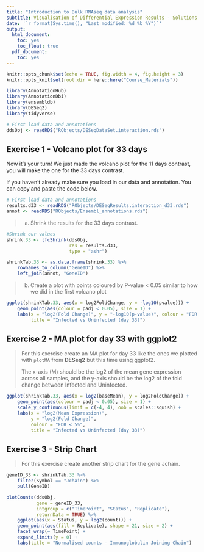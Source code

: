 ```yaml
---
title: "Introduction to Bulk RNAseq data analysis"
subtitle: Visualisation of Differential Expression Results - Solutions
date: '`r format(Sys.time(), "Last modified: %d %b %Y")`'
output:
  html_document:
    toc: yes
    toc_float: true
  pdf_document:
    toc: yes
---
```


```r
knitr::opts_chunk$set(echo = TRUE, fig.width = 4, fig.height = 3)
knitr::opts_knit$set(root.dir = here::here("Course_Materials"))
```

```r
library(AnnotationHub)
library(AnnotationDbi)
library(ensembldb)
library(DESeq2)
library(tidyverse)
```

```r
# First load data and annotations
ddsObj <- readRDS("RObjects/DESeqDataSet.interaction.rds")
```


## Exercise 1 - Volcano plot for 33 days

Now it's your turn! We just made the volcano plot for the 11 days contrast, you will make the one for the 33 days contrast.

If you haven't already make sure you load in our data and annotation. You can copy and paste the code below.

```r
# First load data and annotations
results.d33 <- readRDS("RObjects/DESeqResults.interaction_d33.rds")
annot <- readRDS("RObjects/Ensembl_annotations.rds")
```

> (a)
> Shrink the results for the 33 days contrast.

```r
#Shrink our values
shrink.33 <- lfcShrink(ddsObj, 
                       res = results.d33,
                       type = "ashr")

shrinkTab.33 <- as.data.frame(shrink.33) %>%
    rownames_to_column("GeneID") %>% 
    left_join(annot, "GeneID")
```

> (b) 
> Create a plot with points coloured by P-value < 0.05 similar to how we did in 
> the first volcano plot

```r
ggplot(shrinkTab.33, aes(x = log2FoldChange, y = -log10(pvalue))) + 
    geom_point(aes(colour = padj < 0.05), size = 1) +
    labs(x = "log2(Fold Change)", y = "-log10(p-value)", colour = "FDR < 5%",
         title = "Infected vs Uninfected (day 33)")
```


## Exercise 2 - MA plot for day 33 with ggplot2

> For this exercise create an MA plot for day 33 like the ones we plotted with 
> `plotMA` from **DESeq2** but this time using ggplot2. 
>
> The x-axis (M) should be the log2 of the mean gene expression across all 
> samples, and the y-axis should be the log2 of the fold change between Infected
> and Uninfected.

```r
ggplot(shrinkTab.33, aes(x = log2(baseMean), y = log2FoldChange)) +
    geom_point(aes(colour = padj < 0.05), size = 1) +
    scale_y_continuous(limit = c(-4, 4), oob = scales::squish) +
    labs(x = "log2(Mean Expression)",
         y = "log2(Fold Change)",
         colour = "FDR < 5%",
         title = "Infected vs Uninfected (day 33)")
```

## Exercise 3 - Strip Chart

> For this exercise create another strip chart for the gene Jchain.

```r
geneID_33 <- shrinkTab.33 %>%
    filter(Symbol == "Jchain") %>%
    pull(GeneID)

plotCounts(ddsObj,
           gene = geneID_33,
           intgroup = c("TimePoint", "Status", "Replicate"),
           returnData = TRUE) %>%
    ggplot(aes(x = Status, y = log2(count))) +
    geom_point(aes(fill = Replicate), shape = 21, size = 2) +
    facet_wrap(~ TimePoint) +
    expand_limits(y = 0) +
    labs(title = "Normalised counts - Immunoglobulin Joining Chain")
```